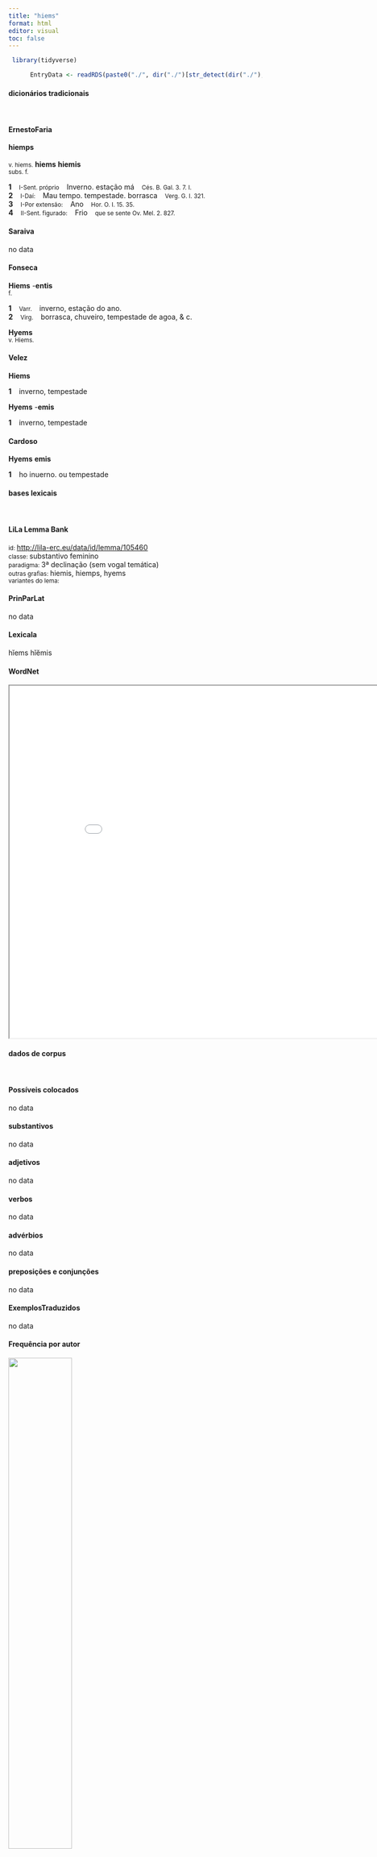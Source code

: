 ```yaml
---
title: "hiems"
format: html
editor: visual
toc: false
---
```



```r
 library(tidyverse) 

      EntryData <- readRDS(paste0("./", dir("./")[str_detect(dir("./"), "_xx104-105-101-109-115xx_.rds")]))

```


#### dicionários tradicionais

&emsp;




::: panel-tabset

#### ErnestoFaria

<b>hiemps</b> <br> <small></small> <br> <small>v. hiems.</small> 
 <b>hiems</b> <b>hiemis</b> <br> <small>subs. f.</small> <br> <small></small>   <p> <b>1</b> &ensp; <small>I-Sent. próprio</small> &ensp; Inverno. estação má &ensp; <small>Cés. B. Gal. 3. 7. I.</small> <br> <b>2</b> &ensp; <small>I-Daí:</small> &ensp; Mau tempo. tempestade. borrasca &ensp; <small>Verg. G. I. 321.</small> <br> <b>3</b> &ensp; <small>I-Por extensão:</small> &ensp; Ano &ensp; <small>Hor. O. I. 15. 35.</small> <br> <b>4</b> &ensp; <small>II-Sent. figurado:</small> &ensp; Frio &ensp; <small>que se sente Ov. Mel. 2. 827.</small> </p>




#### Saraiva

no data




#### Fonseca

<b>Hiems</b> -<b>entis</b> <br> <small>f.</small>   <p> <b>1</b> &ensp; <small>Varr.</small> &ensp; inverno, estação do ano. <br> <b>2</b> &ensp; <small>Virg.</small> &ensp; borrasca, chuveiro, tempestade de agoa, & c. </p> 
 <b>Hyems</b> <br> <small>v. Hiems.</small>




#### Velez

<b>Hiems</b>   <p> <b>1</b> &ensp; inverno, tempestade </p> 
 <b>Hyems</b> -<b>emis</b>   <p> <b>1</b> &ensp; inverno, tempestade </p>




#### Cardoso

<b>Hyems</b> <b>emis</b>   <p> <b>1</b> &ensp; ho inuerno. ou tempestade </p>


:::



#### bases lexicais

&emsp;






::: panel-tabset

#### LiLa Lemma Bank

<small> id: </small> <a href=' http://lila-erc.eu/data/id/lemma/105460 ' target="_blank"> http://lila-erc.eu/data/id/lemma/105460 </a> <br>
<small> classe: </small> substantivo feminino   <br>
<small> paradigma: </small> 3ª declinação (sem vogal temática) <br>
<small> outras grafias: </small> hiemis, hiemps, hyems <br>
<small> variantes do lema: </small>  <br>





#### PrinParLat

no data




#### Lexicala

hĭems 
 hĭĕmis




#### WordNet

<iframe width='900' height='700' src='Media/Tree__xx104-105-101-109-115xx__sem_type_lexemes_pt.html'>

</iframe>


:::



#### dados de corpus

&emsp;




::: panel-tabset

#### Possíveis colocados

no data




#### substantivos

no data




#### adjetivos

no data




#### verbos

no data




#### advérbios

no data




#### preposições e conjunções

no data


:::



::: panel-tabset

#### ExemplosTraduzidos

no data




#### Frequência por autor

![](./Media/barchart__xx104-105-101-109-115xx__lemma_BY_author_Frequencies.webp){width=50% fig-alt='This charts plots the frequency of lemma by author_Frequencies. The Horatius subcorpus registers the highest normalized frequency, with the value of 4.44 and an absolute frequency of 5. The Tacitus subcorpus follows, with a normalized frequency of 0 and an absolute frequency of 0. the subcorpus with the least normalized frequency is Ovidius with the normalized value of 0 and an absolute freqeuncy of 0. here are all the values: subcorpus: Caesar ; normalized frequency: 10 ; absolute frequency: 3.77672029609487. subcorpus: Cicero ; normalized frequency: 7 ; absolute frequency: 0.436071864643293. subcorpus: Horatius ; normalized frequency: 5 ; absolute frequency: 4.44010301038984. subcorpus: Ovidius ; normalized frequency: 0 ; absolute frequency: 0. subcorpus: Phaedrus ; normalized frequency: 0 ; absolute frequency: 0. subcorpus: Sallustius ; normalized frequency: 0 ; absolute frequency: 0. subcorpus: Seneca ; normalized frequency: 6 ; absolute frequency: 1.11979992907934. subcorpus: Suetonius ; normalized frequency: 0 ; absolute frequency: 0. subcorpus: Tacitus ; normalized frequency: 0 ; absolute frequency: 0. subcorpus: Vergilius ; normalized frequency: 2 ; absolute frequency: 3.86100386100386. subcorpus: Hieronymus ; normalized frequency: 0 ; absolute frequency: 0'}




#### Frequência por gênero

![](./Media/barchart__xx104-105-101-109-115xx__lemma_BY_genre_Frequencies.webp){width=50% fig-alt='This charts plots the frequency of lemma by genre_Frequencies. The Poesia.lírica subcorpus registers the highest normalized frequency, with the value of 4.21 and an absolute frequency of 5. The Poesia.trágica subcorpus follows, with a normalized frequency of 0.87 and an absolute frequency of 1. the subcorpus with the least normalized frequency is Poesia.didática with the normalized value of 0 and an absolute freqeuncy of 0. here are all the values: subcorpus: Prosa.histórica ; normalized frequency: 10 ; absolute frequency: 2.43433384454344. subcorpus: Prosa.filosófica ; normalized frequency: 5 ; absolute frequency: 0.823709658819459. subcorpus: Prosa.oratória ; normalized frequency: 6 ; absolute frequency: 0.576075581116242. subcorpus: Prosa.epistolográfica ; normalized frequency: 1 ; absolute frequency: 0.264977874347492. subcorpus: Poesia.lírica ; normalized frequency: 5 ; absolute frequency: 4.20627576343905. subcorpus: Poesia.didática ; normalized frequency: 0 ; absolute frequency: 0. subcorpus: Poesia.trágica ; normalized frequency: 1 ; absolute frequency: 0.868658790826963. subcorpus: Poesia.épica ; normalized frequency: 2 ; absolute frequency: 3.86100386100386. subcorpus: Prosa.ficcional ; normalized frequency: 0 ; absolute frequency: 0'}




#### Frequência por século

![](./Media/barchart__xx104-105-101-109-115xx__lemma_BY_period_Frequencies.webp){width=50% fig-alt='This charts plots the frequency of lemma by period_Frequencies. The I.a.C. subcorpus registers the highest normalized frequency, with the value of 1.12 and an absolute frequency of 24. The I.a.C. subcorpus follows, with a normalized frequency of 1.12 and an absolute frequency of 24. the subcorpus with the least normalized frequency is II.d.C. with the normalized value of 0 and an absolute freqeuncy of 0. here are all the values: subcorpus: I.a.C. ; normalized frequency: 24 ; absolute frequency: 1.11705841284617. subcorpus: I.d.C. ; normalized frequency: 6 ; absolute frequency: 0.917852225791647. subcorpus: II.d.C. ; normalized frequency: 0 ; absolute frequency: 0. subcorpus: IV.d.C. ; normalized frequency: 0 ; absolute frequency: 0'}


:::


